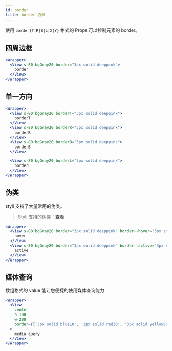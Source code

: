 ```yaml
---
id: border
title: border 边框
---
```


使用 `border{T|R|B|L|X|Y}` 格式的 Props 可以控制元素的 border。

## 四周边框

```jsx live
<Wrapper>
  <View s-80 bgGray20 border="3px solid deeppink">
    border
  </View>
</Wrapper>
```

## 单一方向

```jsx live
<Wrapper>
  <View s-80 bgGray20 borderT="3px solid deeppink">
    borderT
  </View>
  <View s-80 bgGray20 borderR="3px solid deeppink">
    borderR
  </View>
  <View s-80 bgGray20 borderB="3px solid deeppink">
    borderB
  </View>

  <View s-80 bgGray20 borderL="3px solid deeppink">
    borderL
  </View>
</Wrapper>
```

## 伪类

styli 支持了大量常用的伪类。

> Styli 支持的伪类：[查看](/docs/pseudo)

```jsx live
<Wrapper>
  <View s-80 bgGray20 border="3px solid deeppink" border--hover="3px solid yellowGreen">
    hover
  </View>
  <View s-80 bgGray20 border="3px solid deeppink" border--active="3px solid yellowGreen">
    active
  </View>
</Wrapper>
```

## 媒体查询

数组格式的 value 能让您便捷的使用媒体查询能力

```jsx live
<Wrapper>
  <View
    center
    h-100
    w-200
    border={['3px solid blue10', '3px solid red30', '3px solid yellow50', '3px solid green70']}
  >
    media query
  </View>
</Wrapper>
```

